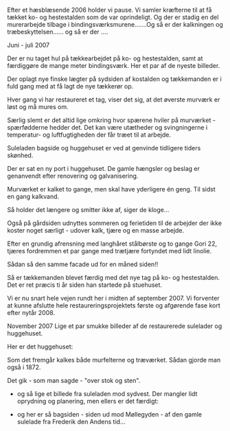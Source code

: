 Efter et hæsblæsende 2006 holder vi pause. Vi samler kræfterne til at få tækket ko- og hestestalden som de var oprindeligt. Og der er stadig en del murerarbejde tilbage i bindingsværksmurene.......Og så er der kalkningen og træbeskyttelsen...... og så er der ....



Juni - juli 2007

Der er nu taget hul på tækkearbejdet på ko- og hestestalden, samt at færdiggøre de mange meter bindingsværk. Her et par af de nyeste billeder.

Der oplagt nye finske lægter på sydsiden af kostalden og tækkemanden er i fuld gang med at få lagt de nye tækkerør op.

Hver gang vi har restaureret et tag, viser det sig, at det øverste murværk er løst og må mures om.

Særlig slemt er det altid lige omkring hvor spærene hviler på murværket - spærfødderne hedder det. Det kan være utætheder og svingningerne i temperatur- og luftfugtigheden der får træet til at arbejde.









Suleladen bagside og huggehuset er ved at genvinde tidligere tiders skønhed.

Der er sat en ny port i huggehuset. De gamle hængsler og beslag er genanvendt efter renovering og galvanisering.

Murværket er kalket to gange, men skal have yderligere én geng. Til sidst en gang kalkvand.

Så holder det længere og smitter ikke af, siger de kloge...













Også på gårdsiden udnyttes sommeren og ferietiden til de arbejder der ikke koster noget særligt - udover kalk, tjære og en masse arbejde.

Efter en grundig afrensning med langhåret stålbørste og to gange Gori 22, tjæres fordremmen et par gange med trætjære fortyndet med lidt linolie.










Sådan så den samme facade ud for en måned siden!!



















Så er tækkemanden blevet færdig med det nye tag på ko- og hestestalden. Det er ret præcis ti år siden han startede på stuehuset.

Vi er nu snart hele vejen rundt her i midten af september 2007. Vi forventer at kunne afslutte hele restaureringsprojektets første og afgørende fase kort efter nytår 2008.







November 2007 Lige et par smukke billeder af de restaurerede sulelader og huggehuset.

Her er det huggehuset:



Som det fremgår kalkes både murfelterne og træværket. Sådan gjorde man også i 1872.

Det gik - som man sagde - "over stok og sten".



- og så lige et billede fra suleladen mod sydvest. Der mangler lidt oprydning og planering, men ellers er det færdigt:





- og her er så bagsiden - siden ud mod Møllegyden - af den gamle sulelade fra Frederik den Andens tid...
